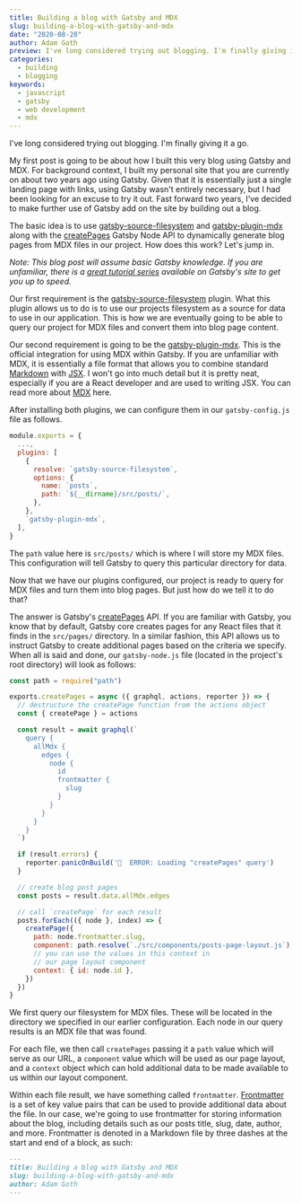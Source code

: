```yaml
---
title: Building a blog with Gatsby and MDX
slug: building-a-blog-with-gatsby-and-mdx
date: "2020-08-20"
author: Adam Goth
preview: I've long considered trying out blogging. I'm finally giving it a go.
categories:
  - building
  - blogging
keywords:
  - javascript
  - gatsby
  - web development
  - mdx
---
```


I've long considered trying out blogging. I'm finally giving it a go.

My first post is going to be about how I built this very blog using Gatsby and
MDX. For background context, I built my personal site that you are currently on
about two years ago using Gatsby. Given that it is essentially just a single
landing page with links, using Gatsby wasn't entirely necessary, but I had been
looking for an excuse to try it out. Fast forward two years, I've decided to
make further use of Gatsby add on the site by building out a blog.

The basic idea is to use
[gatsby-source-filesystem](https://www.gatsbyjs.com/plugins/gatsby-source-filesystem/)
and [gatsby-plugin-mdx](https://www.gatsbyjs.com/plugins/gatsby-plugin-mdx/)
along with the
[createPages](https://www.gatsbyjs.com/docs/node-apis/#createPages) Gatsby Node
API to dynamically generate blog pages from MDX files in our project. How does
this work? Let's jump in.

_Note: This blog post will assume basic Gatsby knowledge. If you are unfamiliar,
there is a [great tutorial series](https://www.gatsbyjs.com/tutorial/) available
on Gatsby's site to get you up to speed._

Our first requirement is the
[gatsby-source-filesystem](https://www.gatsbyjs.com/plugins/gatsby-source-filesystem/)
plugin. What this plugin allows us to do is to use our projects filesystem as a
source for data to use in our application. This is how we are eventually going
to be able to query our project for MDX files and convert them into blog page
content.

Our second requirement is going to be the
[gatsby-plugin-mdx](https://www.gatsbyjs.com/plugins/gatsby-plugin-mdx/). This
is the official integration for using MDX within Gatsby. If you are unfamiliar
with MDX, it is essentially a file format that allows you to combine standard
[Markdown](https://guides.github.com/features/mastering-markdown/) with
[JSX](https://reactjs.org/docs/introducing-jsx.html). I won't go into much
detail but it is pretty neat, especially if you are a React developer and are
used to writing JSX. You can read more about [MDX](https://mdxjs.com/) here.

After installing both plugins, we can configure them in our `gatsby-config.js`
file as follows.

```javascript
module.exports = {
  ...,
  plugins: [
    {
      resolve: `gatsby-source-filesystem`,
      options: {
        name: `posts`,
        path: `${__dirname}/src/posts/`,
      },
    },
    `gatsby-plugin-mdx`,
  ],
}
```

The `path` value here is `src/posts/` which is where I will store my MDX files.
This configuration will tell Gatsby to query this particular directory for data.

Now that we have our plugins configured, our project is ready to query for MDX
files and turn them into blog pages. But just how do we tell it to do that?

The answer is Gatsby's
[createPages](https://www.gatsbyjs.com/docs/node-apis/#createPages) API. If you
are familiar with Gatsby, you know that by default, Gatsby core creates pages
for any React files that it finds in the `src/pages/` directory. In a similar
fashion, this API allows us to instruct Gatsby to create additional pages based
on the criteria we specify. When all is said and done, our `gatsby-node.js` file
(located in the project's root directory) will look as follows:

```javascript
const path = require("path")

exports.createPages = async ({ graphql, actions, reporter }) => {
  // destructure the createPage function from the actions object
  const { createPage } = actions

  const result = await graphql(`
    query {
      allMdx {
        edges {
          node {
            id
            frontmatter {
              slug
            }
          }
        }
      }
    }
  `)

  if (result.errors) {
    reporter.panicOnBuild('🚨  ERROR: Loading "createPages" query')
  }

  // create blog post pages
  const posts = result.data.allMdx.edges

  // call `createPage` for each result
  posts.forEach(({ node }, index) => {
    createPage({
      path: node.frontmatter.slug,
      component: path.resolve(`./src/components/posts-page-layout.js`),
      // you can use the values in this context in
      // our page layout component
      context: { id: node.id },
    })
  })
}
```

We first query our filesystem for MDX files. These will be located in the
directory we specified in our earlier configuration. Each node in our query
results is an MDX file that was found.

For each file, we then call `createPages` passing it a `path` value which will
serve as our URL, a `component` value which will be used as our page layout, and
a `context` object which can hold additional data to be made available to us
within our layout component.

Within each file result, we have something called `frontmatter`.
[Frontmatter](https://www.gatsbyjs.com/docs/adding-markdown-pages/#frontmatter-for-metadata-in-markdown-files)
is a set of key value pairs that can be used to provide additional data about
the file. In our case, we're going to use frontmatter for storing information
about the blog, including details such as our posts title, slug, date, author,
and more. Frontmatter is denoted in a Markdown file by three dashes at the start
and end of a block, as such:

```markdown
---
title: Building a blog with Gatsby and MDX
slug: building-a-blog-with-gatsby-and-mdx
author: Adam Goth
---
```
